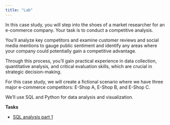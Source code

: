 ```yaml
---
title: "Lab"
---
```



In this case study, you will step into the shoes of a market researcher for an e-commerce company. Your task is to conduct a competitive analysis. 

You'll analyze key competitors and examine customer reviews and social media mentions to gauge public sentiment and identify any areas where your company could potentially gain a competitive advantage. 

Through this process, you'll gain practical experience in data collection, quantitative analysis, and critical evaluation skills, which are crucial in strategic decision-making.

For this case study, we will create a fictional scenario where we have three major e-commerce competitors: E-Shop A, E-Shop B, and E-Shop C. 

We'll use SQL and Python for data analysis and visualization.

**Tasks**

- [SQL analysis part 1](/code.qmd)





